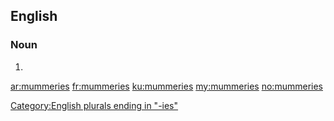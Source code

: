==English==

===Noun===
{{head|en}}

# {{plural of|mummery}}

[[Category:English plurals ending in "-ies"]]

[[ar:mummeries]]
[[fr:mummeries]]
[[ku:mummeries]]
[[my:mummeries]]
[[no:mummeries]]